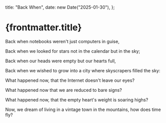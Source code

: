   title: "Back When",
  date: new Date("2025-01-30"),
};

# {frontmatter.title}

Back when notebooks weren't just computers in guise,

Back when we looked for stars not in the calendar but in the sky;

Back when our heads were empty but our hearts full,

Back when we wished to grow into a city where skyscrapers filled the sky:

What happened now, that the Internet doesn't leave our eyes?

What happened now that we are reduced to bare signs?

What happened now, that the empty heart's weight is soaring highs?

Now, we dream of living in a vintage town in the mountains, how does time fly?
